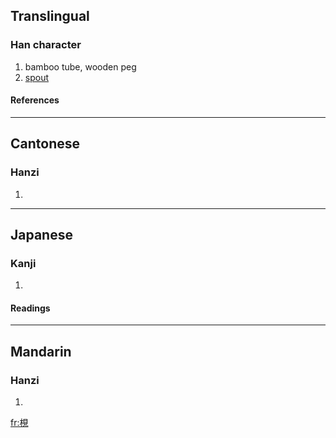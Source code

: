 {{see|枧}}

==Translingual==
===Han character===
{{Han char|rn=75|rad=木|as=07|sn=11|four=|canj=木月山山 (DBUU)}}
# bamboo tube, wooden peg
# [[spout]]
====References====
{{Han ref|kx=0529.080|dkj=14853|dj=0917.210|hdz=21214.010|uh=6898|ud=26776}}

----
==Cantonese==
===Hanzi===
{{yue-hanzi|jyut=|y=gaan2}}
# {{defn|Cantonese}}

----
==Japanese==
===Kanji===
{{ja-kanji|grade=|rs=木07}}
# {{defn|Japanese}} 
====Readings====
{{ja-readings|on=[[けん]] (ken), [[かん]] (kan)|kun=[[せん]] (sen)}}

----
==Mandarin==
===Hanzi===
{{cmn-hanzi|sim=枧|pin=[[jiàn]] (jian4)|wg=chien<sup>4</sup>}}
# {{defn|Mandarin}}

[[fr:梘]]